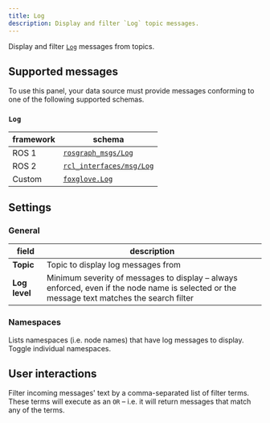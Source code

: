 ```yaml
---
title: Log
description: Display and filter `Log` topic messages.
---
```


Display and filter [`Log`](#log) messages from topics.

## Supported messages

To use this panel, your data source must provide messages conforming to one of the following supported schemas.

### `Log`

| framework | schema                                                                                                    |
| --------- | --------------------------------------------------------------------------------------------------------- |
| ROS 1     | [`rosgraph_msgs/Log`](https://docs.ros.org/en/noetic/api/rosgraph_msgs/html/msg/Log.html)                 |
| ROS 2     | [`rcl_interfaces/msg/Log`](https://github.com/ros2/rcl_interfaces/blob/master/rcl_interfaces/msg/Log.msg) |
| Custom    | [`foxglove.Log`](/visualizing/supported-messages/log)                                                               |

## Settings

### General

| field         | description                                                                                                                                |
| ------------- | ------------------------------------------------------------------------------------------------------------------------------------------ |
| **Topic**     | Topic to display log messages from                                                                                                         |
| **Log level** | Minimum severity of messages to display – always enforced, even if the node name is selected or the message text matches the search filter |

### Namespaces

Lists namespaces (i.e. node names) that have log messages to display. Toggle individual namespaces.

## User interactions

Filter incoming messages' text by a comma-separated list of filter terms. These terms will execute as an `OR` – i.e. it will return messages that match any of the terms.
